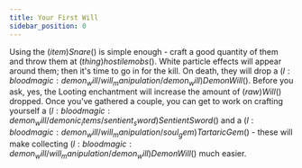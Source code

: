 ```yaml
---
title: Your First Will
sidebar_position: 0
---
```



Using the $(item)Snare$() is simple enough - craft a good quantity of them and throw them at $(thing)hostile mobs$(). White particle effects will appear around them; then it's time to go in for the kill. On death, they will drop a $(l:bloodmagic:demon_will/will_manipulation/demon_will)Demon Will$(). Before you ask, yes, the Looting enchantment will increase the amount of $(raw)Will$() dropped. Once you've gathered a couple, you can get to work on crafting yourself a $(l:bloodmagic:demon_will/demonic_items/sentient_sword)Sentient Sword$() and a $(l:bloodmagic:demon_will/will_manipulation/soul_gem)Tartaric Gem$() - these will make collecting $(l:bloodmagic:demon_will/will_manipulation/demon_will)Demon Will$() much easier.
